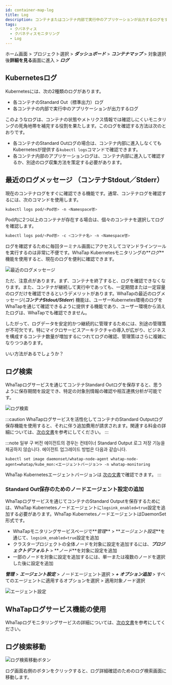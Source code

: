 ```yaml
---
id: container-map-log
title: Log
description: コンテナまたはコンテナ内部で実行中のアプリケーションが出力するログをすぐに確認できます。
tags:
  - クバネティス
  - クバネティスモニタリング
  - Log
---
```


ホーム画面 > プロジェクト選択 > **_ダッシュボード_** > **_コンテナマップ_** > 対象選択後**詳細を見る**画面に進入 > **_ログ_**

## Kubernetesログ

Kubernetesには、次の2種類のログがあります。

-   各コンテナのStandard Out（標準出力）ログ
-   各コンテナの内部で実行中のアプリケーションが出力するログ

このようなログは、コンテナの状態やメトリクス情報では確認しにくいモニタリングの死角地帯を補完する役割を果たします。このログを確認する方法は次のとおりです。

-   各コンテナのStandard Outログの場合は、コンテナ内部に進入しなくてもKubernetesが提供する`kubectl logs`コマンドで確認できます。
-   各コンテナ内部のアプリケーションログは、コンテナ内部に進入して確認するか、別途のログ収集方法を策定する必要があります。

## 最近のログメッセージ （コンテナStdout／Stderr）

現在のコンテナログをすぐに確認できる機能です。通常、コンテナログを確認するには、次のコマンドを使用します。

```bash
kubectl logs pod/<Pod명> -n <Namespace명>
```

Pod内に2つ以上のコンテナが存在する場合は、個々のコンテナを選択してログを確認します。

```bash
kubectl logs pod/<Pod명> -c <コンテナ名> -n <Namespace명>
```

ログを確認するために毎回ターミナル画面にアクセスしてコマンドラインツールを実行するのは非常に不便です。WhaTap Kubernetesモニタリングの**_ログ_**機能を使用すると、現在のログを便利に確認できます。 

![最近のログメッセージ](/img/kubernetes-container-stdout.png)

ただ、注意点があります。まず、コンテナを終了すると、ログを確認できなくなります。また、コンテナが継続して実行中であっても、一定期間または一定容量のログだけを確認できるというデメリットがあります。WhaTapの最近のログメッセージ(**_コンテナStdout/Stderr_**) 機能は、ユーザーKubernetes環境のログをWhaTapを通じて確認できるように提供する機能であり、ユーザー環境から消えたログは、WhaTapでも確認できません。 

したがって、ログデータを安定的かつ継続的に管理するためには、別途の管理策が不可欠です。特にマイクロサービスアーキテクチャの導入が広がり、ビジネスを構成するコンテナ数量が増加するにつれてログの確認、管理策はさらに複雑になりつつあります。

いい方法があるでしょうか？

## ログ検索

WhaTapログサービスを通じてコンテナStandard Outログを保存すると、思うように保存期間を設定でき、特定の対象別情報の確認や相互連携分析が可能です。

![ログ検索](https://img.whatap.io/media/images/whatap_kubernetes_container_map_log_search.png)

:::caution
WhaTapログサービスを活性化してコンテナのStandard Outputログ保存機能を使用すると、それに伴う追加費用が請求されます。関連する料金の詳細については、[次の文書](https://www.whatap.io/ko/pricing/)を参考にしてください。
:::

:::note
일부 구 버전 에이전트의 경우는 컨테이너 Standard Output 로그 저장 기능을 제공하지 않습니다. 에이전트 업그레이드 방법은 다음과 같습니다.

```bahs title='에이전트 업데이트'
kubectl set image daemonset/whatap-node-agent whatap-node-agent=whatap/kube_mon:<エージェントバージョン> -n whatap-monitoring
```

WhaTap Kubernetesエージェントバージョンは [次の文書](https://hub.docker.com/r/whatap/kube_mon/tags)で確認できます。
:::

### Standard Out保存のためのノードエージェント設定の追加

WhaTapログサービスを通じてコンテナのStandard Outputを保存するためには、WhaTap Kubernetesノードエージェントに`logsink_enabled=true`設定を追加する必要があります。WhaTap KubernetesノードエージェントはDaemonSet形式です。

<!-- 개발자에게 관련 사항 문의 필요 -->

-   WhaTapモニタリングサービスページで**_管理_** > **_エージェント設定_**を通じて、`logsink_enabled=true`設定を追加
-   クラスタープロジェクトの全体ノードを対象に設定を追加するには、**_プロジェクトデフォルト_** > **_ノード_**を対象に設定を追加
-   一部のノードを対象に設定を追加するには、単一または複数のノードを選択した後に設定を追加

**_管理_** > **_エージェント設定_** > ノードエージェント選択 > **_+ オプション追加_** > すべてのエージェントに適用するオプションを選択 > 適用対象ノード選択 

![エージェント設定](https://img.whatap.io/media/images/whatap_kubernetes_container_map_logsink_enabled.png)

## WhaTapログサービス機能の使用

WhaTapログモニタリングサービスの詳細については、[次の文書](../log/introduction)を参考にしてください。

## ログ検索移動

![ログ検索移動ボタン](https://img.whatap.io/media/images/whatap_kubernetes_container_map_log_button.png)

ログ画面右側のボタンをクリックすると、ログ詳細確認のためのログ検索画面に移動します。
